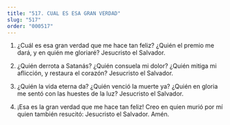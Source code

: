 ```yaml
---
title: "517. CUAL ES ESA GRAN VERDAD"
slug: "517"
order: "000517"
---
```

1. ¿Cuál es esa gran verdad que me hace tan feliz?
¿Quién el premio me dará, y en quién me gloriaré? Jesucristo el Salvador.

2. ¿Quién derrota a Satanás? ¿Quién consuela mi dolor?
¿Quién mitiga mi aflicción, y restaura el corazón? Jesucristo el Salvador.

3. ¿Quién la vida eterna da? ¿Quién venció la muerte ya?
¿Quién en gloria me sentó con las huestes de la luz?
Jesucristo el Salvador.

4. ¡Esa es la gran verdad que me hace tan feliz!
Creo en quien murió por mí quien también resucitó:
Jesucristo el Salvador. Amén.

